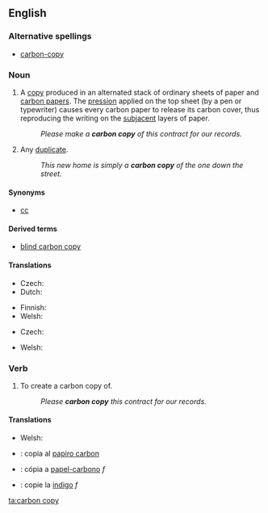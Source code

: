 ==English==
{{wikipedia|carbon copying}}

===Alternative spellings===
* [[carbon-copy]]

===Noun===
{{en-noun|sg=[[carbon]] [[copy]]|carbon copies}}

# A [[copy]] produced in an alternated stack of ordinary sheets of paper and [[carbon paper]]s. The [[pression]] applied on the top sheet (by a pen or typewriter) causes every carbon paper to release its carbon cover, thus reproducing the writing on the [[subjacent]] layers of paper.
#: ''Please make a '''carbon copy''' of this contract for our records.''
# Any [[duplicate]].
#: ''This new home is simply a '''carbon copy''' of the one down the street.''

====Synonyms====
* [[cc]]

====Derived terms====
* [[blind carbon copy]]

====Translations====
{{trans-top|a copy}}
* Czech: {{t-|cs|průklep|m}}
* Dutch: {{t|nl|doorslag|m}}
{{trans-mid}}
* Finnish: {{t-|fi|hiilikopio}}
* Welsh: {{t|cy|copi carbon|m|xs=Welsh}}
{{trans-bottom}}

{{trans-top|duplicate}}
* Czech: {{t-|cs|kopie|f}}
{{trans-mid}}
* Welsh: {{t|cy|copi carbon|m|xs=Welsh}}
{{trans-bottom}}

===Verb===
{{en-verb|inf=to [[carbon]] [[copy]]|carbon copies|carbon copying|carbon copied|carbon copied}}

# To create a carbon copy of.
#: ''Please '''carbon copy''' this contract for our records.''

====Translations====
{{trans-top|to create a carbon copy of}}
* Welsh: {{t|cy|carbon gopïo|xs=Welsh}}
{{trans-mid}}
{{trans-bottom}}

{{checktrans}}
* {{ttbc|Interlingua}}: copia al [[papiro carbon]]
* {{ttbc|Portuguese}}: cópia a [[papel-carbono]] ''f''
* {{ttbc|Romanian}}: copie la [[indigo]] ''f''

[[ta:carbon copy]]